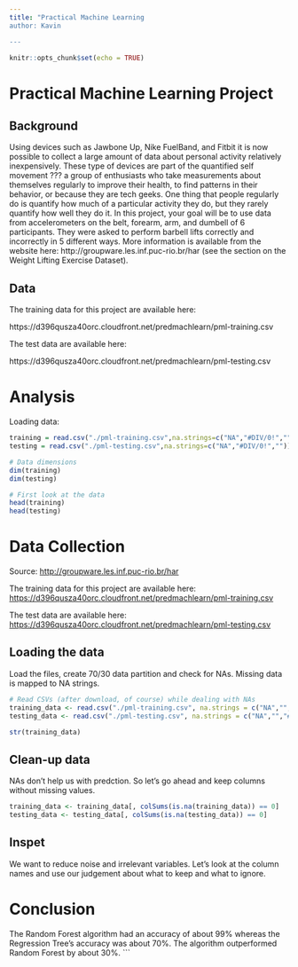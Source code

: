 ```yaml
---
title: "Practical Machine Learning 
author: Kavin

---
```


```r
knitr::opts_chunk$set(echo = TRUE)
```

# Practical Machine Learning Project

## Background

Using devices such as Jawbone Up, Nike FuelBand, and Fitbit it is now possible to collect a large amount of data about personal activity relatively inexpensively. These type of devices are part of the quantified self movement ??? a group of enthusiasts who take measurements about themselves regularly to improve their health, to find patterns in their behavior, or because they are tech geeks. One thing that people regularly do is quantify how much of a particular activity they do, but they rarely quantify how well they do it. In this project, your goal will be to use data from accelerometers on the belt, forearm, arm, and dumbell of 6 participants. They were asked to perform barbell lifts correctly and incorrectly in 5 different ways. More information is available from the website here: http://groupware.les.inf.puc-rio.br/har (see the section on the Weight Lifting Exercise Dataset).

## Data

The training data for this project are available here:

https://d396qusza40orc.cloudfront.net/predmachlearn/pml-training.csv

The test data are available here:

https://d396qusza40orc.cloudfront.net/predmachlearn/pml-testing.csv

# Analysis

Loading data:

```r

training = read.csv("./pml-training.csv",na.strings=c("NA","#DIV/0!",""))
testing = read.csv("./pml-testing.csv",na.strings=c("NA","#DIV/0!",""))

# Data dimensions
dim(training)
dim(testing)
```

```r
# First look at the data
head(training)
head(testing)

```

# Data Collection
Source: [http://groupware.les.inf.puc-rio.br/har](http://groupware.les.inf.puc-rio.br/har)

The training data for this project are available here:
[https://d396qusza40orc.cloudfront.net/predmachlearn/pml-training.csv](https://d396qusza40orc.cloudfront.net/predmachlearn/pml-training.csv)

The test data are available here:
[https://d396qusza40orc.cloudfront.net/predmachlearn/pml-testing.csv](https://d396qusza40orc.cloudfront.net/predmachlearn/pml-testing.csv)

## Loading the data
Load the files, create 70/30 data partition and check for NAs. Missing data is mapped to NA strings.

```r

# Read CSVs (after download, of course) while dealing with NAs
training_data <- read.csv("./pml-training.csv", na.strings = c("NA","","#DIV/0!"))
testing_data <- read.csv("./pml-testing.csv", na.strings = c("NA","","#DIV/0!"))

str(training_data)

```
## Clean-up data
NAs don't help us with predction. So let's go ahead and keep columns without missing values.

```r

training_data <- training_data[, colSums(is.na(training_data)) == 0]
testing_data <- testing_data[, colSums(is.na(testing_data)) == 0]

```

## Inspet
We want to reduce noise and irrelevant variables. Let's look at the column names and use our judgement about what to keep and what to ignore.


# Conclusion

The Random Forest algorithm had an accuracy of about 99% whereas the Regression Tree's accuracy was about 70%. The  algorithm outperformed Random Forest by about 30%. 
```
